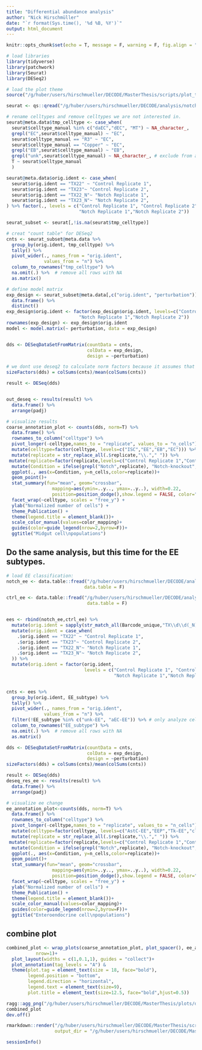 ```yaml
---
title: "Differential abundance analysis"
author: "Nick Hirschmüller"
date: "`r format(Sys.time(), '%d %B, %Y')`"
output: html_document
---
```



```r
knitr::opts_chunk$set(echo = T, message = F, warning = F, fig.align = "center")
```


```r
# load libraries
library(tidyverse)
library(patchwork)
library(Seurat)
library(DESeq2)

# load the plot theme
source("/g/huber/users/hirschmueller/DECODE/MasterThesis/scripts/plot_theme.R")
```

```r
seurat <- qs::qread("/g/huber/users/hirschmueller/DECODE/analysis/notch_3prime/results/integration_notch_ctrl/ctrl_notch_reference_integration.qs")

# rename celltypes and remove celltypes we are not interested in.
seurat@meta.data$tmp_celltype <- case_when(
  seurat$celltype_manual %in% c("daEC","dEC", "MT") ~ NA_character_,
  grepl("EC",seurat$celltype_manual) ~ "EC",
  seurat$celltype_manual == "R3" ~ "EC",
  seurat$celltype_manual == "Copper" ~ "EC",
  grepl("EB",seurat$celltype_manual) ~ "EB",
  grepl("unk",seurat$celltype_manual) ~ NA_character_, # exclude from analysis
  T ~ seurat$celltype_manual
  )

seurat@meta.data$orig.ident <- case_when(
  seurat$orig.ident == "TX22" ~ "Control Replicate 1",
  seurat$orig.ident == "TX23"~ "Control Replicate 2",
  seurat$orig.ident == "TX22_N"~ "Notch Replicate 1",
  seurat$orig.ident == "TX23_N"~ "Notch Replicate 2",
) %>% factor(., levels = c("Control Replicate 1", "Control Replicate 2",
                           "Notch Replicate 1","Notch Replicate 2"))

seurat_subset <- seurat[,!is.na(seurat$tmp_celltype)]
```

```r
# creat "count table" for DESeq2
cnts <- seurat_subset@meta.data %>% 
  group_by(orig.ident, tmp_celltype) %>% 
  tally() %>% 
  pivot_wider(., names_from = "orig.ident",
              values_from = "n") %>% 
  column_to_rownames("tmp_celltype") %>% 
  na.omit(.) %>%  # remove all rows with NA 
  as.matrix()

# define model matrix
exp_design <- seurat_subset@meta.data[,c("orig.ident", "perturbation")] %>%
  data.frame() %>%
  distinct()
exp_design$orig.ident <- factor(exp_design$orig.ident, levels=c("Control Replicate 1", "Control Replicate 2",
                           "Notch Replicate 1","Notch Replicate 2"))
rownames(exp_design) <- exp_design$orig.ident
model <- model.matrix(~ perturbation, data = exp_design)


dds <- DESeqDataSetFromMatrix(countData = cnts,
                              colData = exp_design,
                              design = ~perturbation)

# we dont use deseq2 to calculate norm factors because it assumes that majority of genes (in this case celltypes) dont change. This assumption doesnt hold in our case.
sizeFactors(dds) = colSums(cnts)/mean(colSums(cnts))

result <- DESeq(dds)


out_deseq <- results(result) %>% 
  data.frame() %>% 
  arrange(padj)
```

```r
# visualize results
coarse_annotation_plot <- counts(dds, norm=T) %>% 
  data.frame() %>% 
  rownames_to_column("celltype") %>% 
  pivot_longer(-celltype,names_to = "replicate", values_to = "n_cells") %>% 
  mutate(celltype=factor(celltype, levels=c("ISC","EE","EB","EC"))) %>% 
  mutate(replicate = str_replace_all(.$replicate,"\\."," ")) %>% 
 mutate(replicate=factor(replicate,levels=c("Control Replicate 1","Control Replicate 2","Notch Replicate 1","Notch Replicate 2"))) %>%
  mutate(Condition = ifelse(grepl("Notch",replicate), "Notch-knockout","Control")) %>% 
  ggplot(., aes(x=Condition, y=n_cells,color=replicate))+
  geom_point()+
  stat_summary(fun="mean", geom="crossbar",
                 mapping=aes(ymin=..y.., ymax=..y..), width=0.22,
                 position=position_dodge(),show.legend = FALSE, color="red")+
  facet_wrap(~celltype, scales = "free_y") + 
  ylab("Normalized number of cells") +
  theme_Publication() +
  theme(legend.title = element_blank())+
  scale_color_manual(values=color_mapping)+
  guides(color=guide_legend(nrow=2,byrow=F))+
  ggtitle("Midgut cell\npopulations")
```


## Do the same analysis, but this time for the EE subtypes. 
```r
# load EE classification:
notch_ee <- data.table::fread("/g/huber/users/hirschmueller/DECODE/analysis/notch_3prime/results/subclustering/EE/mdata_ee_classification.tsv",
                             data.table = F)

ctrl_ee <- data.table::fread("/g/huber/users/hirschmueller/DECODE/analysis/ctrl_3prime/results/subclustering/EE/mdata_ee_classification.tsv",
                              data.table = F)


ees <- rbind(notch_ee,ctrl_ee) %>% 
  mutate(orig.ident = sapply(str_match_all(Barcode_unique,"TX\\d\\d(_N)?"),function(x) x[,1])) %>% 
  mutate(orig.ident = case_when(
    .$orig.ident == "TX22" ~ "Control Replicate 1",
    .$orig.ident == "TX23"~ "Control Replicate 2",
    .$orig.ident == "TX22_N"~ "Notch Replicate 1",
    .$orig.ident == "TX23_N"~ "Notch Replicate 2",
  )) %>% 
  mutate(orig.ident = factor(orig.ident, 
                             levels = c("Control Replicate 1", "Control Replicate 2",
                                        "Notch Replicate 1","Notch Replicate 2")))


cnts <- ees %>% 
  group_by(orig.ident, EE_subtype) %>% 
  tally() %>% 
  pivot_wider(., names_from = "orig.ident",
              values_from = "n") %>% 
  filter(!EE_subtype %in% c("unk-EE", "aEC-EE")) %>% # only analyze cells of certain origin
  column_to_rownames("EE_subtype") %>% 
  na.omit(.) %>%  # remove all rows with NA 
  as.matrix() 

dds <- DESeqDataSetFromMatrix(countData = cnts,
                              colData = exp_design,
                              design = ~perturbation)
sizeFactors(dds) = colSums(cnts)/mean(colSums(cnts))

result <- DESeq(dds)
deseq_res_ee <- results(result) %>% 
  data.frame() %>% 
  arrange(padj)

```

```r
# visualize ee change
ee_annotation_plot<-counts(dds, norm=T) %>% 
  data.frame() %>% 
  rownames_to_column("celltype") %>% 
  pivot_longer(-celltype,names_to = "replicate", values_to = "n_cells") %>% 
  mutate(celltype=factor(celltype, levels=c("AstC-EE","EEP","Tk-EE","classIII-EE", "unk-EE","aEC-EE"))) %>% 
  mutate(replicate = str_replace_all(.$replicate,"\\."," ")) %>% 
 mutate(replicate=factor(replicate,levels=c("Control Replicate 1","Control Replicate 2","Notch Replicate 1","Notch Replicate 2"))) %>%
  mutate(Condition = ifelse(grepl("Notch",replicate), "Notch-knockout","Control")) %>% 
  ggplot(., aes(x=Condition, y=n_cells,color=replicate))+
  geom_point()+
  stat_summary(fun="mean", geom="crossbar",
                 mapping=aes(ymin=..y.., ymax=..y..), width=0.22,
                 position=position_dodge(),show.legend = FALSE, color="red")+
  facet_wrap(~celltype, scales = "free_y") + 
  ylab("Normalized number of cells") +
  theme_Publication() +
  theme(legend.title = element_blank())+
  scale_color_manual(values=color_mapping)+
  guides(color=guide_legend(nrow=2,byrow=F))+
  ggtitle("Enteroendocrine cell\npopulations")


```

## combine plot
```r
combined_plot <- wrap_plots(coarse_annotation_plot, plot_spacer(), ee_annotation_plot,
           nrow=1)+
  plot_layout(widths = c(1,0.1,1), guides = "collect")+
  plot_annotation(tag_levels = "A") & 
  theme(plot.tag = element_text(size = 18, face="bold"),
        legend.position = "bottom",
        legend.direction = "horizontal",
        legend.text = element_text(size=9),
        plot.title = element_text(size=12.5, face="bold",hjust=0.5))

ragg::agg_png("/g/huber/users/hirschmueller/DECODE/MasterThesis/plots/differential_abundance.png", width = 14, height = 6.6, res=800, units = "cm", scaling = 0.5)
combined_plot
dev.off()

```

```r
rmarkdown::render("/g/huber/users/hirschmueller/DECODE/MasterThesis/scripts/differential_abundance.Rmd",
                  output_dir = "/g/huber/users/hirschmueller/DECODE/MasterThesis/html/")
```


```r
sessionInfo()
```